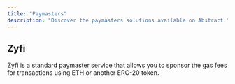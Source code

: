 ```yaml
---
title: "Paymasters"
description: "Discover the paymasters solutions available on Abstract."
---
```


## Zyfi

Zyfi is a standard paymaster service that allows you to sponsor the gas fees for transactions using ETH or another ERC-20 token.

<Card  
  title="View Zyfi Docs"  
  icon="link"  
  href="https://docs.zyfi.org/integration-guide/paymasters-integration/sponsored-paymaster"  
/>
